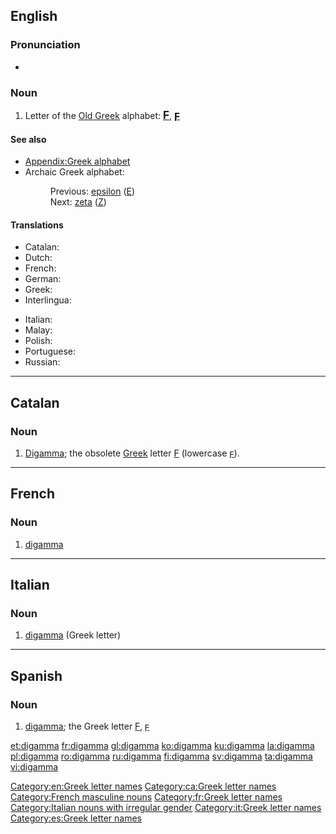 ==English==
{{wikipedia}}

===Pronunciation===
* {{rhymes|æmə}}

===Noun===
{{en-noun}}

# Letter of the [[w:Old Greek|Old Greek]] alphabet: <big><b>[[Ϝ]]</b></big>, <big><b>[[ϝ]]</b></big>

====See also====
* [[Appendix:Greek alphabet]]
* Archaic Greek alphabet:
*: Previous: [[epsilon]] ([[Ε]])
*: Next: [[zeta]] ([[Ζ]])

====Translations====
{{trans-top|letter of the Old Greek alphabet}}
* Catalan: {{t|ca|digamma|f}}
* Dutch: {{t|nl|digamma|m|f}}
* French: {{t+|fr|digamma|m}}
* German: {{t|de|Digamma|n}}
* Greek: {{t+|el|δίγαμμα|n}}
* Interlingua: {{t|ia|digamma}}
{{trans-mid}}
* Italian: {{t|it|digamma}}
* Malay: {{t|ms|digama}}
* Polish: {{t+|pl|digamma}}
* Portuguese: {{t|pt|digama|m}}
* Russian: {{t+|ru|дигамма|f|tr=digámma}}
{{trans-bottom}}

[[Category:en:Greek letter names]]

----

==Catalan==

===Noun===
{{ca-noun|f}}

# [[digamma#English|Digamma]]; the obsolete [[Appendix:Greek script|Greek]] letter [[Ϝ]] (lowercase [[ϝ]]).

[[Category:ca:Greek letter names]]

----

==French==

===Noun===
{{fr-noun|m|digamma}}

# [[#English|digamma]] {{gloss|Greek letter}}

[[Category:French masculine nouns]]
[[Category:fr:Greek letter names]]

----

==Italian==

===Noun===
{{wikipedia|lang=it}}
{{head|it|noun|g=m|invariable}}

# [[#English|digamma]] (Greek letter)

[[Category:Italian nouns with irregular gender]] 
[[Category:it:Greek letter names]]

----

==Spanish==

===Noun===
{{es-noun|f}}

# [[#English|digamma]]; the Greek letter [[Ϝ]], [[ϝ]]

[[Category:es:Greek letter names]]

[[et:digamma]]
[[fr:digamma]]
[[gl:digamma]]
[[ko:digamma]]
[[ku:digamma]]
[[la:digamma]]
[[pl:digamma]]
[[ro:digamma]]
[[ru:digamma]]
[[fi:digamma]]
[[sv:digamma]]
[[ta:digamma]]
[[vi:digamma]]